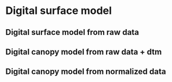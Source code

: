 # Digital surface model

## Digital surface model from raw data

## Digital canopy model from raw data + dtm

## Digital canopy model from normalized data
